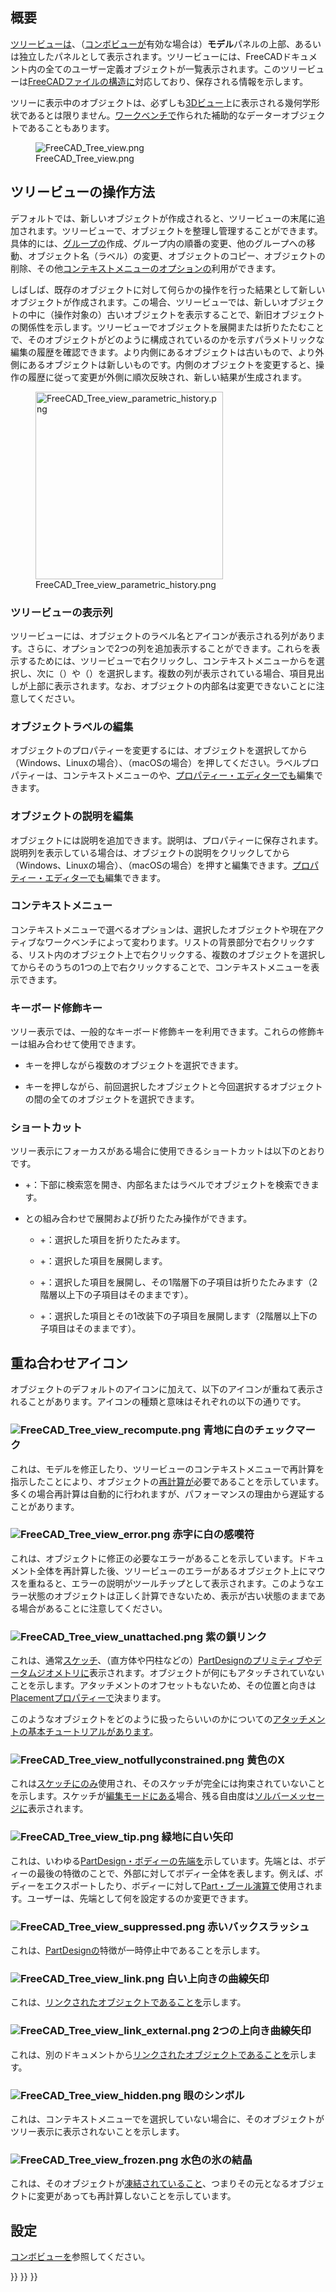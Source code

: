 <languages/>
{{TOCright}}

<span id="Introduction"></span>
== 概要 ==

[[Tree_view/ja|ツリービュー]]は、（[[Combo_view/ja|コンボビュー]]が有効な場合は）'''モデル'''パネルの上部、あるいは独立したパネルとして表示されます。ツリービューには、FreeCADドキュメント内の全てのユーザー定義オブジェクトが一覧表示されます。このツリービューは[[Document_structure/ja|FreeCADファイルの構造]]に対応しており、保存される情報を示します。

ツリーに表示中のオブジェクトは、必ずしも[[3D_view/ja|3Dビュー]]上に表示される幾何学形状であるとは限りません。[[Workbenches/ja|ワークベンチ]]で作られた補助的なデーターオブジェクトであることもあります。

[[File:FreeCAD_Tree_view.png]]

{{Caption|ドキュメント内の様々な要素を表示しているツリービュー}}

<span id="Working_with_the_Tree_view"></span>
== ツリービューの操作方法 ==

デフォルトでは、新しいオブジェクトが作成されると、ツリービューの末尾に追加されます。ツリービューで、オブジェクトを整理し管理することができます。具体的には、[[Std_Group/ja|グループ]]の作成、グループ内の順番の変更、他のグループへの移動、オブジェクト名（ラベル）の変更、オブジェクトのコピー、オブジェクトの削除、その他[[#Context_menu|コンテキストメニュー]]のオプションの利用ができます。

しばしば、既存のオブジェクトに対して何らかの操作を行った結果として新しいオブジェクトが作成されます。この場合、ツリービューでは、新しいオブジェクトの中に（操作対象の）古いオブジェクトを表示することで、新旧オブジェクトの関係性を示します。ツリービューでオブジェクトを展開または折りたたむことで、そのオブジェクトがどのように構成されているのかを示すパラメトリックな編集の履歴を確認できます。より内側にあるオブジェクトは古いもので、より外側にあるオブジェクトは新しいものです。内側のオブジェクトを変更すると、操作の履歴に従って変更が外側に順次反映され、新しい結果が生成されます。

[[File:FreeCAD_Tree_view_parametric_history.png|x300px]]

{{Caption|最上位のオブジェクトは、それ以前のオブジェクトに対して（パラメトリック）操作を行うことで作成されます。<br>
ツリービューを完全に展開すると、途中経過としての部分的なソリッドを作成するために使われた元の要素を確認できます。}}

<span id="Tree_view_columns"></span>
=== ツリービューの表示列 ===

ツリービューには、オブジェクトのラベル名とアイコンが表示される列があります。さらに、オプションで2つの列を追加表示することができます。これらを表示するためには、ツリービューで右クリックし、コンテキストメニューから{{MenuCommand|ツリー設定}}を選択し、次に{{MenuCommand|説明を表示}}（{{Version|0.21}}）や{{MenuCommand|内部名を表示}}（{{Version|1.0}}）を選択します。複数の列が表示されている場合、項目見出しが上部に表示されます。なお、オブジェクトの内部名は変更できないことに注意してください。

<span id="Edit_object_label"></span>
=== オブジェクトラベルの編集 ===

オブジェクトの{{PropertyData|ラベル}}プロパティーを変更するには、オブジェクトを選択してから{{KEY|F2}}（Windows、Linuxの場合）、{{KEY|Enter}}（macOSの場合）を押してください。ラベルプロパティーは、コンテキストメニューの{{MenuCommand|名前の変更}}や、[[Property_editor/ja|プロパティー・エディター]]でも編集できます。

<span id="Edit_object_description"></span>
=== オブジェクトの説明を編集 ===

オブジェクトには説明を追加できます。説明は、{{PropertyData|Label2}}プロパティーに保存されます。説明列を表示している場合は、オブジェクトの説明をクリックしてから{{KEY|F2}}（Windows、Linuxの場合）、{{KEY|Enter}}（macOSの場合）を押すと編集できます。[[Property_editor/ja|プロパティー・エディター]]でも編集できます。

<span id="Context_menu"></span>
=== コンテキストメニュー ===

コンテキストメニューで選べるオプションは、選択したオブジェクトや現在アクティブなワークベンチによって変わります。リストの背景部分で右クリックする、リスト内のオブジェクト上で右クリックする、複数のオブジェクトを選択してからそのうちの1つの上で右クリックすることで、コンテキストメニューを表示できます。

<span id="Keyboard_modifiers"></span>
=== キーボード修飾キー ===

ツリー表示では、一般的なキーボード修飾キーを利用できます。これらの修飾キーは組み合わせて使用できます。
* {{KEY|Ctrl}}キーを押しながら複数のオブジェクトを選択できます。
* {{KEY|Shift}}キーを押しながら、前回選択したオブジェクトと今回選択するオブジェクトの間の全てのオブジェクトを選択できます。

<span id="Keyboard_shortcuts"></span>
=== ショートカット ===

ツリー表示にフォーカスがある場合に使用できるショートカットは以下のとおりです。
* {{KEY|Ctrl}}+{{KEY|F}}：下部に検索窓を開き、内部名またはラベルでオブジェクトを検索できます。
* {{KEY|Alt}}と{{KEY|矢印}}の組み合わせで展開および折りたたみ操作ができます。{{Version|0.20}}
** {{KEY|Alt}}+{{KEY|←}}：選択した項目を折りたたみます。
** {{KEY|Alt}}+{{KEY|→}}：選択した項目を展開します。
** {{KEY|Alt}}+{{KEY|↑}}：選択した項目を展開し、その1階層下の子項目は折りたたみます（2階層以上下の子項目はそのままです）。
** {{KEY|Alt}}+{{KEY|↓}}：選択した項目とその1改装下の子項目を展開します（2階層以上下の子項目はそのままです）。

<span id="Overlay_icons"></span>
== 重ね合わせアイコン ==

オブジェクトのデフォルトのアイコンに加えて、以下のアイコンが重ねて表示されることがあります。アイコンの種類と意味はそれぞれの以下の通りです。

<span id="File:FreeCAD_Tree_view_recompute.png_White_check_mark_on_blue_background"></span>
=== [[File:FreeCAD_Tree_view_recompute.png]] 青地に白のチェックマーク ===

これは、モデルを修正したり、ツリービューのコンテキストメニューで再計算を指示したことにより、オブジェクトの[[Std_Refresh/ja|再計算]]が必要であることを示しています。多くの場合再計算は自動的に行われますが、パフォーマンスの理由から遅延することがあります。

<span id="File:FreeCAD_Tree_view_error.png_White_exclamation_mark_on_red_background"></span>
=== [[File:FreeCAD_Tree_view_error.png]] 赤字に白の感嘆符 ===

これは、オブジェクトに修正の必要なエラーがあることを示しています。ドキュメント全体を再計算した後、ツリービューのエラーがあるオブジェクト上にマウスを重ねると、エラーの説明がツールチップとして表示されます。このようなエラー状態のオブジェクトは正しく計算できないため、表示が古い状態のままである場合があることに注意してください。

<span id="File:FreeCAD_Tree_view_unattached.png_Purple_chain_link"></span>
=== [[File:FreeCAD_Tree_view_unattached.png]] 紫の鎖リンク ===

これは、通常[[Sketch/ja|スケッチ]]、（直方体や円柱などの）[[PartDesign_Workbench/ja|PartDesign]]のプリミティブや[[Datum/ja|データム]]ジオメトリに表示されます。オブジェクトが何にもアタッチされていないことを示します。アタッチメントのオフセットもないため、その位置と向きは[[Placement/ja|Placement]]プロパティーで決まります。

このようなオブジェクトをどのように扱ったらいいのかについての[[Basic_Attachment_Tutorial/ja|アタッチメントの基本チュートリアル]]があります。

<span id="File:FreeCAD_Tree_view_notfullyconstrained.png_Yellow_X"></span>
=== [[File:FreeCAD_Tree_view_notfullyconstrained.png]] 黄色のX ===

これは[[Sketch/ja|スケッチ]]にのみ使用され、そのスケッチが完全には拘束されていないことを示します。スケッチが[[Sketcher_EditSketch/ja|編集モード]]にある場合、残る自由度は[[Sketcher_Dialog/ja#Solver_messages|ソルバーメッセージ]]に表示されます。

<span id="File:FreeCAD_Tree_view_tip.png_White_arrow_on_green_background"></span>
=== [[File:FreeCAD_Tree_view_tip.png]] 緑地に白い矢印 ===

これは、いわゆる[[PartDesign_Body/ja|PartDesign・ボディー]]の[[PartDesign_Body/ja#Tip|先端]]を示しています。先端とは、ボディーの最後の特徴のことで、外部に対してボディー全体を表します。例えば、ボディーをエクスポートしたり、ボディーに対して[[Part_Boolean|Part・ブール演算]]で使用されます。ユーザーは、先端として何を設定するのか変更できます。

<span id="File:FreeCAD_Tree_view_suppressed.png_Red_backslash"></span>
=== [[File:FreeCAD_Tree_view_suppressed.png]] 赤いバックスラッシュ ===

{{Version|1.0}}

これは、[[PartDesign_Workbench|PartDesign]]の特徴が一時停止中であることを示します。

<span id="File:FreeCAD_Tree_view_link.png_White_upwards_curved_arrow"></span>
=== [[File:FreeCAD_Tree_view_link.png]] 白い上向きの曲線矢印 ===

これは、[[Std_LinkMake/ja|リンク]]されたオブジェクトであることを示します。

<span id="File:FreeCAD_Tree_view_link_external.png_Two_white_upwards_curved_arrows"></span>
=== [[File:FreeCAD_Tree_view_link_external.png]] 2つの上向き曲線矢印 ===

これは、別のドキュメントから[[Std_LinkMake/ja|リンク]]されたオブジェクトであることを示します。

<span id="File:FreeCAD_Tree_view_hidden.png_Eye_symbol"></span>
=== [[File:FreeCAD_Tree_view_hidden.png]] 眼のシンボル ===

これは、コンテキストメニューで{{MenuCommand|非表示アイテムを表示}}を選択していない場合に、そのオブジェクトがツリー表示に表示されないことを示します。

<span id="File:FreeCAD_Tree_view_frozen.png_Cyan_ice_crystal"></span>
=== [[File:FreeCAD_Tree_view_frozen.png]] 水色の氷の結晶 ===

{{Version|1.0}}

これは、そのオブジェクトが[[Std_ToggleFreeze/ja|凍結]]されていること、つまりその元となるオブジェクトに変更があっても再計算しないことを示しています。

<span id="Preferences"></span>
== 設定 ==

[[Combo_view/ja#Preferences|コンボビュー]]を参照してください。


{{Interface_navi{{#translation:}}}}
{{Std_Base_navi{{#translation:}}}}
{{Userdocnavi{{#translation:}}}}